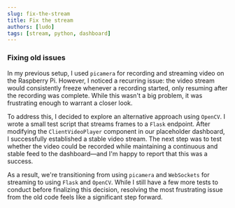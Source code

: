 ```yaml
---
slug: fix-the-stream
title: Fix the stream
authors: [ludo]
tags: [stream, python, dashboard]
---
```


### Fixing old issues

In my previous setup, I used `picamera` for recording and streaming video on the Raspberry Pi. However, I noticed a recurring issue: the video stream would consistently freeze whenever a recording started, only resuming after the recording was complete. While this wasn't a big problem, it was frustrating enough to warrant a closer look.

<!--truncate-->

To address this, I decided to explore an alternative approach using `OpenCV`. I wrote a small test script that streams frames to a `Flask` endpoint. After modifying the `ClientVideoPlayer` component in our placeholder dashboard, I successfully established a stable video stream. The next step was to test whether the video could be recorded while maintaining a continuous and stable feed to the dashboard—and I'm happy to report that this was a success.

As a result, we're transitioning from using `picamera` and `WebSockets` for streaming to using `Flask` and `OpenCV`. While I still have a few more tests to conduct before finalizing this decision, resolving the most frustrating issue from the old code feels like a significant step forward.
